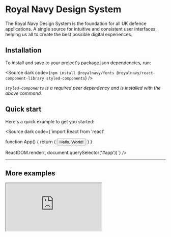 
<Meta title="Developers" />

# Royal Navy Design System

The Royal Navy Design System is the foundation for all UK defence applications. A single source for intuitive and consistent user interfaces, helping us all to create the best possible digital experiences.

## Installation

To install and save to your project's package.json dependencies, run:

<Source dark code={`npm install @royalnavy/fonts @royalnavy/react-component-library styled-components`} />

_`styled-components` is a required peer dependency and is installed with the above command._



## Quick start

Here's a quick example to get you started:

<Source dark code={`import React from 'react'

function App() {
  return (
    <GlobalStyleProvider>
      <Button variant="primary">
        Hello, World!
      </Button>
    </GlobalStyleProvider>
  )
}

ReactDOM.render(<App />, document.querySelector('#app'))`} />

---

## More examples

<iframe src="https://codesandbox.io/embed/kpx2z9?view=Preview&module=%2Fsrc%2Findex.js"
        style={{width:"100%", height: "600px", border:"0", borderRadius: "4px", overflow:"hidden"}}
        title="laughing-kepler-kpx2z9"
        allow="accelerometer; ambient-light-sensor; camera; encrypted-media; geolocation; gyroscope; hid; microphone; midi; payment; usb; vr; xr-spatial-tracking"
        sandbox="allow-forms allow-modals allow-popups allow-presentation allow-same-origin allow-scripts"
></iframe>
